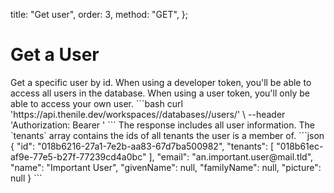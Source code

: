   title: "Get user",
  order: 3,
  method: "GET",
};

# Get a User

<Row>
  <Col>
    Get a specific user by id. When using a developer token, you'll be able to access all users in the database. When using a user token, you'll only be able to access your own user.
  </Col>
  <Col>
    <CodeGroups
      title={"Get User Request"}
      method={"GET"}
      pathname={"/workspaces/:workspaceSlug/databases/:databaseName/users/:userId"}
    >
      ```bash
      curl 'https://api.thenile.dev/workspaces/<string>/databases/<string>/users/<string>' \
      --header 'Authorization: Bearer <string>'
        ```
    </CodeGroups>
  </Col>
</Row>
<Row>
  <Col>
    The response includes all user information. The `tenants` array contains the ids of all tenants the user is a member of.
  </Col>
  <Col>
    <CodeGroups
      title={"Get User Response"}
      method={"200"}
      pathname={"/workspaces/:workspaceSlug/databases/:databaseName/users/:userId"}
    >
      ```json
      {
        "id": "018b6216-27a1-7e2b-aa83-67d7ba500982",
        "tenants": [
          "018b61ec-af9e-77e5-b27f-77239cd4a0bc"
        ],
        "email": "an.important.user@mail.tld",
        "name": "Important User",
        "givenName": null,
        "familyName": null,
        "picture": null
      }
      ```
    </CodeGroups>
  </Col>
</Row>
